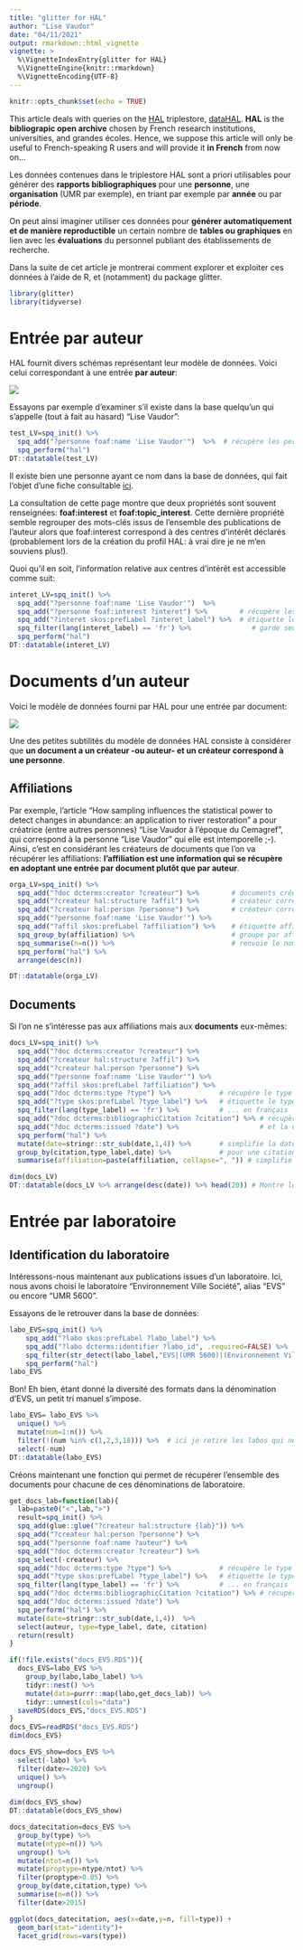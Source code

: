 ```yaml
---
title: "glitter for HAL"
author: "Lise Vaudor"
date: "04/11/2021"
output: rmarkdown::html_vignette
vignette: >
  %\VignetteIndexEntry{glitter for HAL}
  %\VignetteEngine{knitr::rmarkdown}
  %\VignetteEncoding{UTF-8}
---
```


```r
knitr::opts_chunk$set(echo = TRUE)
```

This article deals with queries on the [HAL](https://hal.science/) triplestore, [dataHAL](https://data.hal.science/). **HAL** is the **bibliograpic open archive** chosen by French research institutions, universities, and grandes écoles. Hence, we suppose this article will only be useful to French-speaking R users and will provide it **in French** from now on...

Les données contenues dans le triplestore HAL sont a priori utilisables pour générer des **rapports bibliographiques** pour une **personne**, une **organisation** (UMR par exemple), en triant par exemple par **année** ou par **période**.

On peut ainsi imaginer utiliser ces données pour **générer automatiquement et de manière reproductible** un certain nombre de **tables ou graphiques** en lien avec les **évaluations** du personnel publiant des établissements de recherche.

Dans la suite de cet article je montrerai comment explorer et exploiter ces données à l'aide de R, et (notamment) du package glitter.

```r
library(glitter)
library(tidyverse)
```


# Entrée par auteur

HAL fournit divers schémas représentant leur modèle de données. Voici celui correspondant à une entrée **par auteur**: 

![](img/hal_author.png)

Essayons par exemple d'examiner s'il existe dans la base quelqu'un qui s'appelle (tout à fait au hasard) "Lise Vaudor":

```r
test_LV=spq_init() %>% 
  spq_add("?personne foaf:name 'Lise Vaudor'")  %>%  # récupère les personnes appelées "Lise Vaudor"
  spq_perform("hal")
DT::datatable(test_LV)
```
Il existe bien une personne ayant ce nom dans la base de données, qui fait l'objet d'une fiche consultable [ici](`r test_LV$personne[1]`).

La consultation de cette page montre que deux propriétés sont souvent renseignées: **foaf:interest** et **foaf:topic_interest**. Cette dernière propriété semble regrouper des mots-clés issus de l'ensemble des publications de l'auteur alors que foaf:interest correspond à des centres d'intérêt déclarés (probablement lors de la création du profil HAL: à vrai dire je ne m'en souviens plus!).

Quoi qu'il en soit, l'information relative aux centres d'intérêt est accessible comme suit:

```r
interet_LV=spq_init() %>%
  spq_add("?personne foaf:name 'Lise Vaudor'")  %>%
  spq_add("?personne foaf:interest ?interet") %>%        # récupère les centres d'intérêt
  spq_add("?interet skos:prefLabel ?interet_label") %>%  # étiquette les centres d'intérêt
  spq_filter(lang(interet_label) == 'fr') %>%               # garde seulement les étiquettes en français
  spq_perform("hal")
DT::datatable(interet_LV)
```

# Documents d'un auteur

Voici le modèle de données fourni par HAL pour une entrée par document:

![](img/hal_document.png)

Une des petites subtilités du modèle de données HAL consiste à considérer que **un document a un créateur -ou auteur- et un créateur correspond à une personne**.

## Affiliations

Par exemple, l'article "How sampling influences the statistical power to detect changes in abundance: an application to river restoration" a pour créatrice (entre autres personnes) "Lise Vaudor à l'époque du Cemagref", qui correspond à la personne "Lise Vaudor" qui elle est intemporelle ;-). Ainsi, c'est en considérant les créateurs de documents que l'on va récupérer les affiliations: **l'affiliation est une information qui se récupère en adoptant une entrée par document plutôt que par auteur**.


```r
orga_LV=spq_init() %>%
  spq_add("?doc dcterms:creator ?createur") %>%        # documents crées par créateur
  spq_add("?createur hal:structure ?affil") %>%        # créateur correspond à une affiliation
  spq_add("?createur hal:person ?personne") %>%        # créateur correspond à une personne
  spq_add("?personne foaf:name 'Lise Vaudor'") %>%     
  spq_add("?affil skos:prefLabel ?affiliation") %>%    # étiquette affiliation
  spq_group_by(affiliation) %>%                        # groupe par affiliation
  spq_summarise(n=n()) %>%                             # renvoie le nombre d'enregistrements
  spq_perform("hal") %>% 
  arrange(desc(n))

DT::datatable(orga_LV) 
```

## Documents 

Si l'on ne s'intéresse pas aux affiliations mais aux **documents** eux-mêmes:

```r
docs_LV=spq_init() %>%
  spq_add("?doc dcterms:creator ?createur") %>%        
  spq_add("?createur hal:structure ?affil") %>%        
  spq_add("?createur hal:person ?personne") %>%        
  spq_add("?personne foaf:name 'Lise Vaudor'") %>%
  spq_add("?affil skos:prefLabel ?affiliation") %>%    
  spq_add("?doc dcterms:type ?type") %>%            # récupère le type de document
  spq_add("?type skos:prefLabel ?type_label") %>%   # étiquette le type de document      
  spq_filter(lang(type_label) == 'fr') %>%          # ... en français
  spq_add("?doc dcterms:bibliographicCitation ?citation") %>% # récupère la citation
  spq_add("?doc dcterms:issued ?date") %>%                    # et la date de publication
  spq_perform("hal") %>% 
  mutate(date=stringr::str_sub(date,1,4)) %>%       # simplifie la date pour ne garder que l'année
  group_by(citation,type_label,date) %>%            # pour une citation, un type, une date
  summarise(affiliation=paste(affiliation, collapse=", ")) # simplifie l'affiliation

dim(docs_LV)  
DT::datatable(docs_LV %>% arrange(desc(date)) %>% head(20)) # Montre les 20 documents les plus récents
```


# Entrée par laboratoire


## Identification du laboratoire

Intéressons-nous maintenant aux publications issues d'un laboratoire. Ici, nous avons choisi le laboratoire "Environnement Ville Société", alias "EVS" ou encore "UMR 5600".

Essayons de le retrouver dans la base de données:

```r
labo_EVS=spq_init() %>%      
    spq_add("?labo skos:prefLabel ?labo_label") %>%
    spq_add("?labo dcterms:identifier ?labo_id", .required=FALSE) %>% 
    spq_filter(str_detect(labo_label,"EVS|(UMR 5600)|(Environnement Ville Soc)")) %>%
    spq_perform("hal")
labo_EVS
```

Bon! Eh bien, étant donné la diversité des formats dans la dénomination d'EVS, un petit tri manuel s'impose.

```r
labo_EVS= labo_EVS %>% 
  unique() %>% 
  mutate(num=1:n()) %>% 
  filter(!(num %in% c(1,2,3,18))) %>%  # ici je retire les labos qui ne correspondent pas à UMR 5600 / EVS
  select(-num)
DT::datatable(labo_EVS)
```
Créons maintenant une fonction qui permet de récupérer l'ensemble des documents pour chacune de ces dénominations de laboratoire.

```r
get_docs_lab=function(lab){
  lab=paste0("<",lab,">")
  result=spq_init() %>%      
  spq_add(glue::glue("?createur hal:structure {lab}")) %>% 
  spq_add("?createur hal:person ?personne") %>%
  spq_add("?personne foaf:name ?auteur") %>%
  spq_add("?doc dcterms:creator ?createur") %>% 
  spq_select(-createur) %>%
  spq_add("?doc dcterms:type ?type") %>%            # récupère le type de document
  spq_add("?type skos:prefLabel ?type_label") %>%   # étiquette le type de document
  spq_filter(lang(type_label) == 'fr') %>%          # ... en français
  spq_add("?doc dcterms:bibliographicCitation ?citation") %>% # récupère la citation
  spq_add("?doc dcterms:issued ?date") %>%
  spq_perform("hal") %>%
  mutate(date=stringr::str_sub(date,1,4))  %>% 
  select(auteur, type=type_label, date, citation)
  return(result)
}

if(!file.exists("docs_EVS.RDS")){
  docs_EVS=labo_EVS %>% 
    group_by(labo,labo_label) %>%
    tidyr::nest() %>% 
    mutate(data=purrr::map(labo,get_docs_lab)) %>% 
    tidyr::unnest(cols="data") 
  saveRDS(docs_EVS,"docs_EVS.RDS")
}
docs_EVS=readRDS("docs_EVS.RDS")
dim(docs_EVS)
```

```r
docs_EVS_show=docs_EVS %>% 
  select(-labo) %>%
  filter(date>=2020) %>% 
  unique() %>% 
  ungroup()
  
dim(docs_EVS_show)  
DT::datatable(docs_EVS_show) 
```

```r
docs_datecitation=docs_EVS %>%
  group_by(type) %>% 
  mutate(ntype=n()) %>% 
  ungroup() %>% 
  mutate(ntot=n()) %>%
  mutate(proptype=ntype/ntot) %>% 
  filter(proptype>0.05) %>% 
  group_by(date,citation,type) %>%
  summarise(n=n()) %>% 
  filter(date>2015)

ggplot(docs_datecitation, aes(x=date,y=n, fill=type)) +
  geom_bar(stat="identity")+
  facet_grid(rows=vars(type))
```

